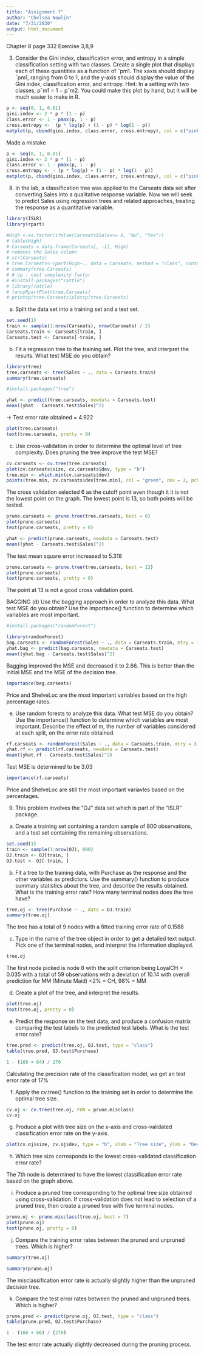 ---
title: "Assignment 7"
author: "Chelsea Nowlin"
date: "7/31/2020"
output: html_document
---

Chapter 8 page 332 Exercise 3,8,9

3. Consider the Gini index, classification error, and entropy in a simple classification setting with two classes. Create a single plot
that displays each of these quantities as a function of ˆpm1. The xaxis should display ˆpm1, ranging from 0 to 1, and the y-axis should
display the value of the Gini index, classification error, and entropy.
Hint: In a setting with two classes, pˆm1 = 1 − pˆm2. You could make
this plot by hand, but it will be much easier to make in R.

```{r}
p <- seq(0, 1, 0.01)
gini.index <- 2 * p * (1 - p)
class.error <- 1 - pmax(p, 1 - p)
cross.entropy <-  (p * log(p) + (1 - p) * log(1 - p))
matplot(p, cbind(gini.index, class.error, cross.entropy), col = c("pink", "orange", "blue"))
```
Made a mistake

```{r}
p <- seq(0, 1, 0.01)
gini.index <- 2 * p * (1 - p)
class.error <- 1 - pmax(p, 1 - p)
cross.entropy <- - (p * log(p) + (1 - p) * log(1 - p))
matplot(p, cbind(gini.index, class.error, cross.entropy), col = c("pink", "yellow", "blue"))
```

8. In the lab, a classification tree was applied to the Carseats data set after converting Sales into a qualitative response variable. Now we will seek to predict Sales using regression trees and related approaches, treating the response as a quantitative variable.

```{r}
library(ISLR)
library(rpart)
```


```{r}
#High <-as.factor(ifelse(Carseats$Sales<= 8, "No", "Yes"))
# table(High)
# Carseats = data.frame(Carseats[, -1], High)
# removes the Sales column
# str(Carseats)
# tree.Carseats<-rpart(High~., data = Carseats, method = "class", control = rpart.control(minsplit = 15, cp = 0.1))
# summary(tree.Carseats)
# # cp - cost complexity factor
# #install.packages("rattle")
# library(rattle)
# fancyRpartPlot(tree.Carseats)
# printcp(tree.Carseats)plotcp(tree.Carseats)
```
 


(a) Split the data set into a training set and a test set.
```{r}
set.seed(1)
train <- sample(1:nrow(Carseats), nrow(Carseats) / 2)
Carseats.train <- Carseats[train, ]
Carseats.test <- Carseats[-train, ]
```

(b) Fit a regression tree to the training set. Plot the tree, and interpret the results. What test MSE do you obtain?

```{r}
library(tree)
tree.carseats <- tree(Sales ~ ., data = Carseats.train)
summary(tree.carseats)
```

```{r}
#install.packages("tree")
```

```{r}
yhat <- predict(tree.carseats, newdata = Carseats.test)
mean((yhat - Carseats.test$Sales)^2)
```
-> Test error rate obtained = 4.922

```{r}
plot(tree.carseats)
text(tree.carseats, pretty = 0)
```

(c) Use cross-validation in order to determine the optimal level of
tree complexity. Does pruning the tree improve the test MSE?

```{r}
cv.carseats <- cv.tree(tree.carseats)
plot(cv.carseats$size, cv.carseats$dev, type = "b")
tree.min <- which.min(cv.carseats$dev)
points(tree.min, cv.carseats$dev[tree.min], col = "green", cex = 2, pch = 20)
```


The cross validation selected 6 as the cutoff point even though it it is not the lowest point on the graph. The lowest point is 13, so both points will be tested.
```{r}
prune.carseats <- prune.tree(tree.carseats, best = 6)
plot(prune.carseats)
text(prune.carseats, pretty = 0)
```
```{r}
yhat <- predict(prune.carseats, newdata = Carseats.test)
mean((yhat - Carseats.test$Sales)^2)
```
The test mean square error increased to 5.318


```{r}
prune.carseats <- prune.tree(tree.carseats, best = 13)
plot(prune.carseats)
text(prune.carseats, pretty = 0)
```
The point at 13 is not a good cross validation point.

BAGGING
(d) Use the bagging approach in order to analyze this data. What
test MSE do you obtain? Use the importance() function to determine which variables are most important.

```{r}
#install.packages("randomForest")
```

```{r}
library(randomForest)
bag.carseats <- randomForest(Sales ~ ., data = Carseats.train, mtry = 10, ntree = 500, importance = TRUE)
yhat.bag <- predict(bag.carseats, newdata = Carseats.test)
mean((yhat.bag - Carseats.test$Sales)^2)
```
Bagging improved the MSE and decreased it to 2.66. This is better than the initial MSE and the MSE of the decision tree.
```{r}
importance(bag.carseats)
```
Price and ShelveLoc are the most important variables based on the high percentage rates.

(e) Use random forests to analyze this data. What test MSE do you
obtain? Use the importance() function to determine which variables are most important. Describe the effect of m, the number of
variables considered at each split, on the error rate
obtained.
```{r}
rf.carseats <- randomForest(Sales ~ ., data = Carseats.train, mtry = 3, ntree = 500, importance = TRUE)
yhat.rf <- predict(rf.carseats, newdata = Carseats.test)
mean((yhat.rf - Carseats.test$Sales)^2)
```
Test MSE is determined to be 3.03

```{r}
importance(rf.carseats)
```
Price and ShelveLoc are still the most important variavles based on the percentages.


9. This problem involves the “OJ” data set which is part of the “ISLR” package.

(a) Create a training set containing a random sample of 800 observations, and a test set containing the remaining observations.
```{r}
set.seed(1)
train <- sample(1:nrow(OJ), 800)
OJ.train <- OJ[train, ]
OJ.test <- OJ[-train, ]
```

(b) Fit a tree to the training data, with Purchase as the response
and the other variables as predictors. Use the summary() function
to produce summary statistics about the tree, and describe the
results obtained. What is the training error rate? How many
terminal nodes does the tree have?
```{r}
tree.oj <- tree(Purchase ~ ., data = OJ.train)
summary(tree.oj)
```
The tree has a total of 9 nodes with a fitted training error rate of 0.1588

(c) Type in the name of the tree object in order to get a detailed
text output. Pick one of the terminal nodes, and interpret the
information displayed.
```{r}
tree.oj
```
The first node picked is node 8 with the split criterion being LoyalCH < 0.035 with a total of 59 observations with a deviation of 10.14 with overall prediction for MM (Minute Maid) <2% = CH, 98% = MM

(d) Create a plot of the tree, and interpret the results.
```{r}
plot(tree.oj)
text(tree.oj, pretty = 0)
```

(e) Predict the response on the test data, and produce a confusion
matrix comparing the test labels to the predicted test labels.
What is the test error rate?
```{r}
tree.pred <- predict(tree.oj, OJ.test, type = "class")
table(tree.pred, OJ.test$Purchase)
```
```{r}
1 - (160 + 64) / 270
```
Calculating the precision rate of the classification model, we get an test error rate of 17%

(f) Apply the cv.tree() function to the training set in order to
determine the optimal tree size.
```{r}
cv.oj <- cv.tree(tree.oj, FUN = prune.misclass)
cv.oj
```

(g) Produce a plot with tree size on the x-axis and cross-validated
classification error rate on the y-axis.
```{r}
plot(cv.oj$size, cv.oj$dev, type = "b", xlab = "Tree size", ylab = "Deviance")
```
(h) Which tree size corresponds to the lowest cross-validated classification error rate?

The 7th node is determined to have the lowest classification error rate based on the graph above.

(i) Produce a pruned tree corresponding to the optimal tree size
obtained using cross-validation. If cross-validation does not lead
to selection of a pruned tree, then create a pruned tree with five
terminal nodes.
```{r}
prune.oj <- prune.misclass(tree.oj, best = 7)
plot(prune.oj)
text(prune.oj, pretty = 0)
```


(j) Compare the training error rates between the pruned and unpruned trees. Which is higher?
```{r}
summary(tree.oj)
```
```{r}
summary(prune.oj)
```
The misclassification error rate is actually slightly higher than the unpruned decision tree.

(k) Compare the test error rates between the pruned and unpruned
trees. Which is higher?
```{r}
prune.pred <- predict(prune.oj, OJ.test, type = "class")
table(prune.pred, OJ.test$Purchase)
```
```{r}
1 - (160 + 66) / (270)
```
The test error rate actually slightly decreased during the pruning process.

